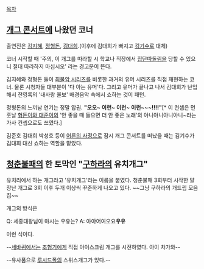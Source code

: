 [[목차]]

== [[개그 콘서트]]에 나왔던 코너 ==
{{{#!html
<iframe width="420" height="315" src="http://www.youtube.com/embed/hdiCa4Kl9IQ" frameborder="0" allowfullscreen></iframe>
}}}
출연진은 [[김지혜]], [[정형돈]], [[김대희]].(이후에 김대희가 빠지고 [[김기수]]로 대체)

코너 시작할 때 '주의, 이 개그를 따라할 시 학교나 직장에서 [[집단따돌림]]을 당할 수 있으니 절대 따라하지 마십시오' 라는 경고문이 뜬다.

김지혜와 정형돈 둘이 [[최불암 시리즈]]를 비롯한 과거의 유머 시리즈를 직접 재현하는 코너. 물론 시청자들 대부분이 '다 아는 유머'다. 그리고 유머가 끝나고 나서 김대희가 난입해서 전영록의 '내사랑 울보' 배경음악 속에서 쇼하는 것이 패턴.

정형돈의 느끼남 연기는 정말 압권. '''"오오~ 이런~ 이런~ 이런~~~!!!!"'''[* 이 컨셉은 먼 훗날 [[형돈이와 대준이]]의 '안 좋을 때 들으면 더 안 좋은 노래'의 아니아니아니아니~라는 가사 컨셉으로도 쓰였다.]

김준호 김대희 박성호 등이 [[어른의 사정]]으로 잠시 개그 콘서트를 떠났을 때는 김기수가 김대희 대신 쇼하는 역할을 맡았다.

== [[청춘불패]]의 한 토막인 "[[구하라]]의 유치개그" ==
유치리에서 하는 개그라고 '유치개그'라는 이름을 붙였다. 청춘불패 3회부터 시작한 말장난 개그로 3회 이후 두개 이상씩 꾸준하게 나오고 있다. ~~그냥 구하라의 개드립 모음집~~

개그의 방식은

Q: 세종대왕님이 마시는 우유는?
A: 아야어여오요'''우유'''

이런 식이다.

--[[세바퀴]]에서는 [[조형기]]에게 직접 아이스크림 개그를 시전하였다. 아이 차가와--

--유사품으로 [[루시드폴]]의 스위스개그가 있다.--
